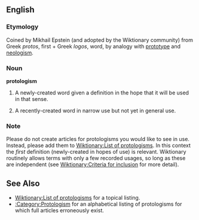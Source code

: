 ==English==

===Etymology===

Coined by Mikhail Epstein (and adopted by the Wiktionary community) from Greek ''protos'', first + Greek ''logos'', word, by analogy with [[prototype]] and [[neologism]].

===Noun===
'''protologism'''

# {{wjargon}} A newly-created word given a definition in the hope that it will be used in that sense.
# {{wjargon}} A recently-created word in narrow use but not yet in general use.

===Note===

Please do not create articles for protologisms you would like to see in use.  Instead, please add them to [[Wiktionary:List of protologisms]].  In this context the ''first'' definition (newly-created in hopes of use) is relevant.  Wiktionary routinely allows terms with only a few recorded usages, so long as these are independent (see [[Wiktionary:Criteria for inclusion]] for more detail).

==See Also==

*[[Wiktionary:List of protologisms]] for a topical listing.
*[[:Category:Protologism]] for an alphabetical listing of protologisms for which full articles erroneously exist.